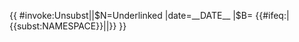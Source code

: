{{ {{{|safesubst:}}}#invoke:Unsubst||$N=Underlinked |date=__DATE__ |$B=
<!--{{Underlinked}} begin-->{{#ifeq:{{NAMESPACE}}|{{<includeonly>subst:</includeonly>NAMESPACE}}|<includeonly>[[Category:錯誤使用替換引用的頁面|{{PAGENAME}}]]</includeonly>|}}{{Ambox
| name  = Underlinked
| type  = style
| image = [[File:Ambox wikify.svg|50x40px|link=|alt=]]
| issue = 此{{{1|条目}}}'''需要补充[[Wikipedia:格式手册/链接|指向其他条目的链接]]'''，以此[[WP:BTW|構築百科全书的-{zh-tw:連結網路;zh-hk:連結網絡;zh-cn:链接网络;}-]]。
| fix   = 请协助[{{fullurl:{{FULLPAGENAME}}|action=edit}} 改善]条目，为之内容-{zh-hans:添加; zh-hant:新增}-[[WP:MOSL#通常應該被連結的對象|相关链接]]。
| date  = {{{date|}}}
| time  = {{{time|}}}
| cat   = 需要更多内部链接的条目
}}<!--{{Underlinked}} end-->
}}<noinclude>{{documentation}}</noinclude>